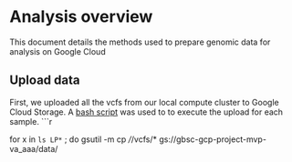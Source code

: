 # Analysis overview

This document details the methods used to prepare genomic data for analysis on Google Cloud

## Upload data 
First, we uploaded all the vcfs from our local compute cluster to Google Cloud Storage.  A [bash script](../bin/gc_upoad.sh) was used to to execute the upload for each sample.
```r

for x in `ls LP*` ; do gsutil -m cp */*/vcfs/* gs://gbsc-gcp-project-mvp-va_aaa/data/


